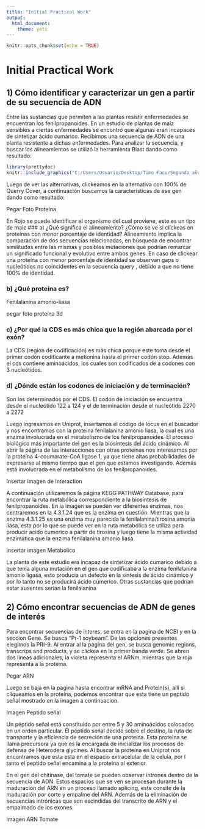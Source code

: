 ```yaml
---
title: "Initial Practical Work"
output: 
  html_document:
    theme: yeti
---
```


```r
knitr::opts_chunk$set(echo = TRUE)
```
# Initial Practical Work

## 1) Cómo identificar y caracterizar un gen a partir de su secuencia de ADN
Entre las sustancias que permiten a las plantas resistir enfermedades se encuentran los fenilpropanoides. En un estudio de plantas de maíz sensibles a ciertas enfermedades se encontró que algunas eran incapaces de sintetizar ácido cumárico. Recibimos una secuencia de ADN de una planta resistente a dichas enfermedades.
Para analizar la secuencia, y buscar los alineamientos se utilizó la herramienta Blast dando como resultado:

```r
library(prettydoc)
knitr::include_graphics("C:/Users/Usuario/Desktop/Timo Facu/Segundo año/2ndo Cuatri/Bioinformatica/initialpracticalwork.github.io/index_files/figure-html/Blast.png")
```

Luego de ver las alternativas, clickeamos en la alternativa con 100% de Querry Cover, a continuación buscamos la características de ese gen dando como resultado:

Pegar Foto Proteína

En Rojo se puede identificar el organismo del cual proviene, este es un tipo de maiz
### a) ¿Qué significa el alineamiento? ¿Cómo se ve si clickeas en proteínas con menor porcentaje de identidad?
Alineamiento implica la comparación de dos secuencias relacionadas, en búsqueda de encontrar similitudes entre las mismas y posibles mutaciones que podrían remarcar un significado funcional y evolutivo entre ambos genes. En caso de clickear una proteína con menor porcentaje de identidad se observan gaps o nucleótidos no coincidentes en la secuencia query , debido a que no tiene 100% de identidad.

### b) ¿Qué proteína es?
Fenilalanina amonio-liasa

pegar foto proteína 3d

### c) ¿Por qué la CDS es más chica que la región abarcada por el exón?
La CDS (región de codificación) es más chica porque este toma desde el primer codón codificante a metionina hasta el primer codón stop. Además el cds contiene aminoácidos, los cuales son codificados de a codones con 3 nucleótidos.

### d) ¿Dónde están los codones de iniciación y de terminación?
Son los determinados por el CDS. El codón de iniciación se encuentra desde el nucleótido 122 a 124 y el de terminación desde el nucleótido 2270 a 2272


Luego ingresamos en Uniprot, insertamos el código de locus en el buscador y nos encontramos con la proteína fenilalanina amonio liasa, la cual es una enzima involucrada en el metabolismo de los fenilpropanoides. El proceso biológico más importante del gen es la biosíntesis del ácido cinámico. Al abrir la página de las interacciones con otras proteínas nos interesamos por la proteína 4-coumarate--CoA ligase 1, ya que tiene altas probabilidades de expresarse al mismo tiempo que el gen que estamos investigando. Además está involucrada en el metabolismo de los fenilpropanoides.

Insertar imagen de Interaction

A continuación utilizaremos la página KEGG PATHWAY Database, para encontrar la ruta metabólica correspondiente a la biosíntesis de fenilpropanoides. En la imagen se pueden ver diferentes enzimas, nos centraremos en la 4.3.1.24 que es la enzima en cuestión. Mientras que la enzima 4.3.1.25 es una enzima muy parecida la fenilalanina/tirosina amonia liasa, esta por lo que se puede ver en la ruta metabólica se utiliza para producir acido cumerico a partir de tirosina y luego tiene la misma actividad enzimática que la enzima fenilalanina amonio liasa.

Insertar imagen Metabólico

La planta de este estudio era incapaz de sintetizar ácido cumarico debido a que tenía alguna mutación en el gen que codificaba a la enzima fenilalanina amonio ligasa, esto producia un defecto en la síntesis de ácido cinámico y por lo tanto no se producirá ácido cúmerico. Otras sustancias que podrían estar ausentes serían la fenilalanina

## 2) Cómo encontrar secuencias de ADN de genes de interés
Para encontrar secuencias de interes, se entra en la pagina de NCBI y en la seccion Gene. Se busca "Pr-1 soybeam". De las opciones presentes elegimos la PRI-9. Al entrar al la pagina del gen, se busca genomic regions, transcrips and products, y se clickea en la primer banda verde. Se abren dos lineas adicionales, la violeta representa el ARNm, mientras que la roja representa a la proteina.

Pegar ARN

 Luego se baja en la pagina hasta encontrar mRNA and Protein(s), allí si cliqueamos en la proteina, podemos encontrar que esta tiene un peptido señal mostrado en la imagen a continuacion.
 
 Imagen Peptido señal
 
Un péptido señal está constituido por entre 5 y 30 aminoácidos colocados en un orden particular. El péptido señal decide sobre el destino, la ruta de transporte y la eficiencia de secreción de una proteína. Esta proteina se llama precursora ya que es la encargada de inicializar los procesos de defensa de Heterodera glycines. Al buscar la proteína en Uniprot nos encontramos que esta esta en el espacio extracelular de la celula, por l tanto el peptido señal encamina a la proteina al exterior.

En el gen del chitinase, del tomate se pueden observar intrones dentro de la secuencia de ADN. Estos espacios que se ven se procesan durante la maduracion del ARN en un proceso llamado splicing, este consite de la maduración por corte y empalme del ARN. Además de la eliminación de secuencias intrónicas que son escindidas del transcrito de ARN y el empalmado de los exones.

Imagen ARN Tomate

